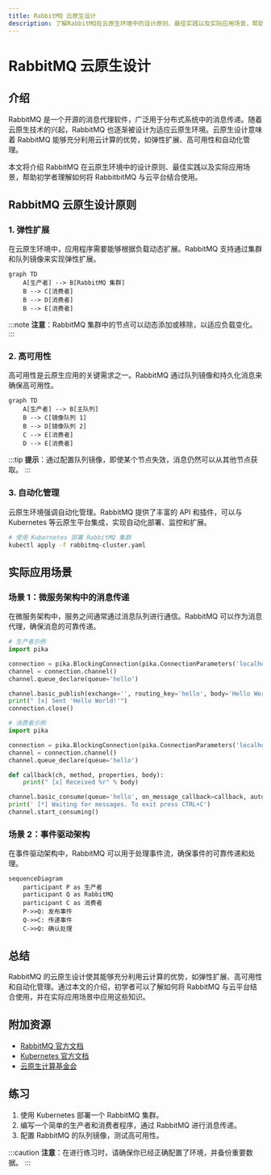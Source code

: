 ```yaml
---
title: RabbitMQ 云原生设计
description: 了解RabbitMQ在云原生环境中的设计原则、最佳实践以及实际应用场景，帮助初学者掌握如何将RabbitMQ与云平台结合使用。
---
```


# RabbitMQ 云原生设计

## 介绍

RabbitMQ 是一个开源的消息代理软件，广泛用于分布式系统中的消息传递。随着云原生技术的兴起，RabbitMQ 也逐渐被设计为适应云原生环境。云原生设计意味着 RabbitMQ 能够充分利用云计算的优势，如弹性扩展、高可用性和自动化管理。

本文将介绍 RabbitMQ 在云原生环境中的设计原则、最佳实践以及实际应用场景，帮助初学者理解如何将 RabbitbitMQ 与云平台结合使用。

## RabbitMQ 云原生设计原则

### 1. 弹性扩展

在云原生环境中，应用程序需要能够根据负载动态扩展。RabbitMQ 支持通过集群和队列镜像来实现弹性扩展。

```mermaid
graph TD
    A[生产者] --> B[RabbitMQ 集群]
    B --> C[消费者]
    B --> D[消费者]
    B --> E[消费者]
```

:::note
**注意**：RabbitMQ 集群中的节点可以动态添加或移除，以适应负载变化。
:::

### 2. 高可用性

高可用性是云原生应用的关键需求之一。RabbitMQ 通过队列镜像和持久化消息来确保高可用性。

```mermaid
graph TD
    A[生产者] --> B[主队列]
    B --> C[镜像队列 1]
    B --> D[镜像队列 2]
    C --> E[消费者]
    D --> E[消费者]
```

:::tip
**提示**：通过配置队列镜像，即使某个节点失效，消息仍然可以从其他节点获取。
:::

### 3. 自动化管理

云原生环境强调自动化管理。RabbitMQ 提供了丰富的 API 和插件，可以与 Kubernetes 等云原生平台集成，实现自动化部署、监控和扩展。

```bash
# 使用 Kubernetes 部署 RabbitMQ 集群
kubectl apply -f rabbitmq-cluster.yaml
```

## 实际应用场景

### 场景 1：微服务架构中的消息传递

在微服务架构中，服务之间通常通过消息队列进行通信。RabbitMQ 可以作为消息代理，确保消息的可靠传递。

```python
# 生产者示例
import pika

connection = pika.BlockingConnection(pika.ConnectionParameters('localhost'))
channel = connection.channel()
channel.queue_declare(queue='hello')

channel.basic_publish(exchange='', routing_key='hello', body='Hello World!')
print(" [x] Sent 'Hello World!'")
connection.close()
```

```python
# 消费者示例
import pika

connection = pika.BlockingConnection(pika.ConnectionParameters('localhost'))
channel = connection.channel()
channel.queue_declare(queue='hello')

def callback(ch, method, properties, body):
    print(" [x] Received %r" % body)

channel.basic_consume(queue='hello', on_message_callback=callback, auto_ack=True)
print(' [*] Waiting for messages. To exit press CTRL+C')
channel.start_consuming()
```

### 场景 2：事件驱动架构

在事件驱动架构中，RabbitMQ 可以用于处理事件流，确保事件的可靠传递和处理。

```mermaid
sequenceDiagram
    participant P as 生产者
    participant Q as RabbitMQ
    participant C as 消费者
    P->>Q: 发布事件
    Q->>C: 传递事件
    C->>Q: 确认处理
```

## 总结

RabbitMQ 的云原生设计使其能够充分利用云计算的优势，如弹性扩展、高可用性和自动化管理。通过本文的介绍，初学者可以了解如何将 RabbitMQ 与云平台结合使用，并在实际应用场景中应用这些知识。

## 附加资源

- [RabbitMQ 官方文档](https://www.rabbitmq.com/documentation.html)
- [Kubernetes 官方文档](https://kubernetes.io/docs/home/)
- [云原生计算基金会](https://www.cncf.io/)

## 练习

1. 使用 Kubernetes 部署一个 RabbitMQ 集群。
2. 编写一个简单的生产者和消费者程序，通过 RabbitMQ 进行消息传递。
3. 配置 RabbitMQ 的队列镜像，测试高可用性。

:::caution
**注意**：在进行练习时，请确保你已经正确配置了环境，并备份重要数据。
:::